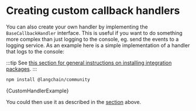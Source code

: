 
# Creating custom callback handlers

You can also create your own handler by implementing the `BaseCallbackHandler` interface. This is useful if you want to do something more complex than just logging to the console, eg. send the events to a logging service. As an example here is a simple implementation of a handler that logs to the console:

:::tip
See [this section for general instructions on installing integration packages](/docs/get_started/installation#installing-integration-packages).
:::

```bash npm2yarn
npm install @langchain/community
```


<CodeBlock language="typescript">{CustomHandlerExample}</CodeBlock>

You could then use it as described in the [section](#built-in-handlers) above.
